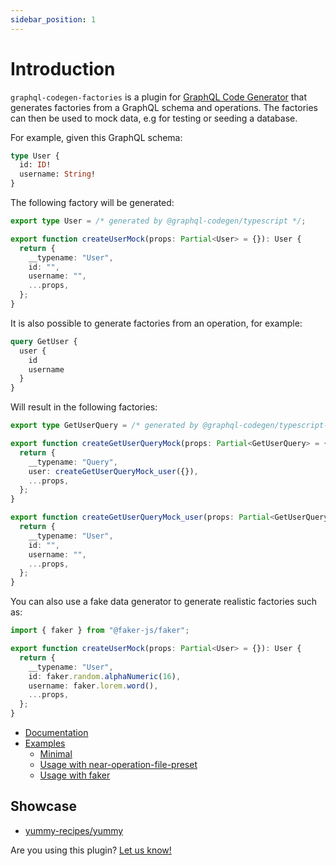 ```yaml
---
sidebar_position: 1
---
```


# Introduction

`graphql-codegen-factories` is a plugin for [GraphQL Code Generator](https://www.graphql-code-generator.com/) that generates factories from a GraphQL schema and operations.
The factories can then be used to mock data, e.g for testing or seeding a database.

For example, given this GraphQL schema:

```graphql
type User {
  id: ID!
  username: String!
}
```

The following factory will be generated:

```typescript
export type User = /* generated by @graphql-codegen/typescript */;

export function createUserMock(props: Partial<User> = {}): User {
  return {
    __typename: "User",
    id: "",
    username: "",
    ...props,
  };
}
```

It is also possible to generate factories from an operation, for example:

```graphql
query GetUser {
  user {
    id
    username
  }
}
```

Will result in the following factories:

```typescript
export type GetUserQuery = /* generated by @graphql-codegen/typescript-operations */;

export function createGetUserQueryMock(props: Partial<GetUserQuery> = {}): GetUserQuery {
  return {
    __typename: "Query",
    user: createGetUserQueryMock_user({}),
    ...props,
  };
}

export function createGetUserQueryMock_user(props: Partial<GetUserQuery["user"]> = {}): GetUserQuery["user"] {
  return {
    __typename: "User",
    id: "",
    username: "",
    ...props,
  };
}
```

You can also use a fake data generator to generate realistic factories such as:

```typescript
import { faker } from "@faker-js/faker";

export function createUserMock(props: Partial<User> = {}): User {
  return {
    __typename: "User",
    id: faker.random.alphaNumeric(16),
    username: faker.lorem.word(),
    ...props,
  };
}
```

- [Documentation](https://gabinaureche.com/graphql-codegen-factories/)
- [Examples](https://github.com/zhouzi/graphql-codegen-factories/tree/main/examples)
  - [Minimal](https://stackblitz.com/github/zhouzi/graphql-codegen-factories/tree/main/examples/minimal)
  - [Usage with near-operation-file-preset](https://stackblitz.com/github/zhouzi/graphql-codegen-factories/tree/main/examples/usage-with-near-operation-file-preset)
  - [Usage with faker](https://stackblitz.com/github/zhouzi/graphql-codegen-factories/tree/main/examples/usage-with-faker)

## Showcase

- [yummy-recipes/yummy](https://github.com/yummy-recipes/yummy)

Are you using this plugin? [Let us know!](https://github.com/zhouzi/graphql-codegen-factories/issues/new)

